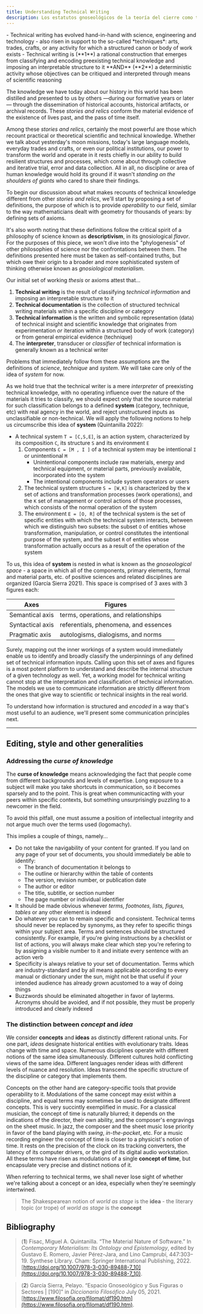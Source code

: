 ```yaml
---
title: Understanding Technical Writing
description: Los estatutos gnoseológicos de la teoría del cierre como terreno de juego de las redacciones técnicas - Primera exposición
---
```


<Note title="Takeaways" type="warning">
- Technical writing has evolved hand-in-hand with science, engineering and technology - also risen in support to the so-called *techniques*: arts, trades, crafts, or any activity for which a structured canon or body of work exists
- Technical writing is (**1**) a rational construction that emerges from classifying and encoding preexisting technical knowledge and imposing an interpretable structure to it **AND** (**2**) a deterministic activity whose objectives can be critiqued and interpreted through means of scientific reasoning
</Note>

The knowledge we have today about our history in this world has been distilled and presented to us by others —during our formative years or later— through the dissemination of historical accounts, historical artifacts, or archival records. These *stories and relics* conform the material evidence of the existence of lives past, and the pass of time itself.

Among these *stories and relics*, certainly the most powerful are those which recount practical or theoretical scientific and technical knowledge. Whether we talk about yesterday's moon missions, today's large language models, everyday trades and crafts, or even our political institutions, our power to transform the world and operate in it rests chiefly in our ability to build resilient structures and processes, which come about through collective and iterative trial, error and data collection. All in all, no discipline or area of human knowledge would hold its ground if it wasn't *standing on the shoulders of giants* who cared to share their findings.

To begin our discussion about what makes recounts of technical knowledge different from other *stories and relics*, we'll start by proposing a set of definitions, the purpose of which is to provide *operability* to our field, similar to the way mathematicians dealt with geometry for thousands of years: by defining sets of axioms.

It's also worth noting that these definitions follow the critical spirit of a philosophy of science known as **descriptivism**, in its gnosiological *flavor*. For the purposes of this piece, we won't dive into the "phylogenesis" of other philosophies of science nor the confrontations between them. The definitions presented here must be taken as self-contained truths, but which owe their origin to a broader and more sophisticated system of thinking otherwise known as *gnosiological materialism*.

Our initial set of working *thesis* or axioms attest that...
1. **Technical writing** is the result of classifying *technical information* and imposing an interpretable structure to it
2. **Technical documentation** is the collection of structured technical writing materials within a specific discipline or category
3. **Technical information** is the written and symbolic representation (data) of technical insight and scientific knowledge that originates from experimentation *or* iteration within a structured body of work (category) or from general empirical evidence (technique)
4. The **interpreter**, transducer or *classifier* of technical information is generally known as a technical writer

Problems that immediately follow from these assumptions are the definitions of *science*, *technique* and *system*. We will take care only of the idea of *system* for now.

As we hold true that the technical writer is a mere *interpreter* of preexisting technical knowledge, with no operating influence over the nature of the materials it tries to classify, we should expect only that the source material for such classification belongs to a defined **system** (category, technique, etc) with real agency in the world, and reject unstructured inputs as unclassifiable or non-technical. We will apply the following notions to help us circumscribe this idea of **system** (Quintanilla 2022):
- A technical system `T = [C,S,E]`, is an action system, characterized by its composition `C`, its structure `S` and its environment `E`
	1. Components `C = [M , I ]` of a technical system may be intentional `I` or unintentional `M`
		- Unintentional components include raw materials, energy and technical equipment, or material parts, previously available, incorporated into the system
		- The intentional components include system operators or users
	2. The technical system structure `S = [W,K]` is characterized by the `W` set of actions and transformation processes (work operations), and the `K` set of management or control actions of those processes, which consists of the normal operation of the system
	3. The environment `E = [O, R]` of the technical system is the set of specific entities with which the technical system interacts, between which we distinguish two subsets: the subset `O` of entities whose transformation, manipulation, or control constitutes the intentional purpose of the system, and the subset `R` of entities whose transformation actually occurs as a result of the operation of the system



To us, this idea of **system** is nested in what is known as the *gnoseological space* - a space in which all of the components, primary elements, formal and material parts, etc. of positive sciences and related disciplines are organized (García Sierra 2021). This space is comprised of 3 axes with 3 figures each:

| Axes             | Figures                               |
| ---------------- | ------------------------------------- |
| Semantical axis  | terms, operations, and relationships  |
| Syntactical axis | referentials, phenomena, and essences |
| Pragmatic axis   | autologisms, dialogisms, and norms    |

Surely, mapping out the inner workings of a system would immediately enable us to identify and broadly classify the underpinnings of any defined set of technical information inputs. Calling upon this set of axes and figures is a most potent platform to understand and describe the internal structure of a given technology as well. Yet, a working model for technical writing cannot stop at the interpretation and classification of technical information. The models we use to communicate information are strictly different from the ones that give way to scientific or technical insights in the real world.

To understand how information is structured and *encoded* in a way that's most useful to an audience, we'll present some communication principles next.

---

## Editing, style and other generalities

### Addressing the *curse of knowledge*
The **curse of knowledge** means acknowledging the fact that people come from different backgrounds and levels of expertise. Long exposure to a subject will make you take shortcuts in communication, so it becomes sparsely and to the point. This is great when communicacting with your peers within specific contexts, but something unsurprisingly puzzling to a newcomer in the field.

To avoid this pitfall, one must assume a position of intellectual integrity and not argue much over the terms used (logomachy).

This implies a couple of things, namely...
- Do not take the navigability of your content for granted. If you land on any page of your set of documents, you should immediately be able to identify:
	- The branch of documentation it belongs to
	- The outline or hierarchy within the table of contents
	- The version, revision number, or publication date
	- The author or editor
	- The title, subtitle, or section number
	- The page number or individual identifier
-  It should be made obvious whenever *terms, footnotes, lists, figures, tables* or any other element is indexed
- Do whatever you can to remain specific and consistent. Technical terms should never be replaced by synonyms, as they refer to specific things within your subject area. Terms and sentences should be structured consistently. For example, if you're giving instructions by a checklist or list of actions, you will always make clear which step you're refering to by assigning a visible number to it and initiate every sentence with an action verb
- Specificity is always relative to your set of documentation. Terms which are industry-standard and by all means applicable according to every manual or dictionary under the sun, might not be that useful if your intended audience has already grown acustomed to a way of doing things
- Buzzwords should be eliminated altogether in favor of layterms. Acronyms should be avoided, and if not possible, they must be properly introduced and clearly indexed

### The distinction between *concept* and *idea*

We consider **concepts** and **ideas** as distinctly different rational units. For one part, *ideas* designate historical entities with evolutionary traits. Ideas change with time and space. Numerous disciplines operate with different notions of the same idea simultaneously. Different cultures hold conflicting views of the same idea. Different languages render ideas with different levels of nuance and resolution. Ideas transcend the specific structure of the discipline or category that implements them.

Concepts on the other hand are category-specific tools that provide operability to it. Modulations of the same concept may exist within a discipline, and equal terms may sometimes be used to designate different concepts. This is very succintly exemplified in music. For a classical musician, the concept of time is naturally blurred; it depends on the indications of the director, their own ability, and the composer's engravings on the sheet music. In jazz, the composer and the sheet music lose priority in favor of the band playing with *swing*, *in-the-pocket*, etc. For a music recording engineer the concept of time is closer to a physicist's notion of time. It rests on the precision of the clock on its tracking converters, the latency of its computer drivers, or the gird of its digital audio workstation. All these terms have risen as modulations of a single **concept of time**, but encapsulate very precise and distinct notions of it.

When referring to technical terms, we shall never lose sight of whether we're talking about a concept or an idea, especially when they're seemingly intertwined.

> The Shakespearean notion of *world as stage* is the **idea** - the literary topic (or trope) of *world as stage* is the **concept**


## Bibliography

> (**1**) Fisac, Miguel A. Quintanilla. “The Material Nature of Software.” In _Contemporary Materialism: Its Ontology and Epistemology_, edited by Gustavo E. Romero, Javier Pérez-Jara, and Lino Camprubí, 447:303–19. Synthese Library. Cham: Springer International Publishing, 2022. [https://doi.org/10.1007/978-3-030-89488-7_10](https://doi.org/10.1007/978-3-030-89488-7_10).

> (**2**) García Sierra, Pelayo. “Espacio Gnoseológico y Sus Figuras o Sectores | [190]” in *Diccionario Filosófico* July 05, 2021. [https://www.filosofia.org/filomat/df190.htm](https://www.filosofia.org/filomat/df190.htm).
